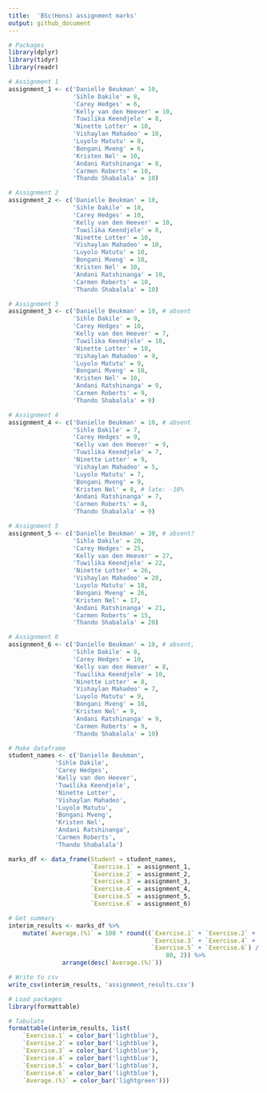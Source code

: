 ```yaml
---
title:  'BSc(Hons) assignment marks'
output: github_document
---
```


```r
# Packages
library(dplyr)
library(tidyr)
library(readr)

# Assignment 1
assignment_1 <- c('Danielle Beukman' = 10,
                  'Sihle Dakile' = 8,
                  'Carey Hedges' = 6,
                  'Kelly van den Heever' = 10,
                  'Tuwilika Keendjele' = 8,
                  'Ninette Lotter' = 10,
                  'Vishaylan Mahadeo' = 10,
                  'Luyolo Matutu' = 8,
                  'Bongani Mveng' = 6,
                  'Kristen Nel' = 10,
                  'Andani Ratshinanga' = 8,
                  'Carmen Roberts' = 10,
                  'Thando Shabalala' = 10)

# Assignment 2
assignment_2 <- c('Danielle Beukman' = 10,
                  'Sihle Dakile' = 10,
                  'Carey Hedges' = 10,
                  'Kelly van den Heever' = 10,
                  'Tuwilika Keendjele' = 8,
                  'Ninette Lotter' = 10,
                  'Vishaylan Mahadeo' = 10,
                  'Luyolo Matutu' = 10,
                  'Bongani Mveng' = 10,
                  'Kristen Nel' = 10,
                  'Andani Ratshinanga' = 10,
                  'Carmen Roberts' = 10,
                  'Thando Shabalala' = 10)

# Assignment 3
assignment_3 <- c('Danielle Beukman' = 10, # absent
                  'Sihle Dakile' = 9,
                  'Carey Hedges' = 10,
                  'Kelly van den Heever' = 7,
                  'Tuwilika Keendjele' = 10,
                  'Ninette Lotter' = 10,
                  'Vishaylan Mahadeo' = 9,
                  'Luyolo Matutu' = 9,
                  'Bongani Mveng' = 10,
                  'Kristen Nel' = 10,
                  'Andani Ratshinanga' = 9,
                  'Carmen Roberts' = 9,
                  'Thando Shabalala' = 9)

# Assignment 4
assignment_4 <- c('Danielle Beukman' = 10, # absent
                  'Sihle Dakile' = 7,
                  'Carey Hedges' = 9,
                  'Kelly van den Heever' = 9,
                  'Tuwilika Keendjele' = 7,
                  'Ninette Lotter' = 9,
                  'Vishaylan Mahadeo' = 5,
                  'Luyolo Matutu' = 7,
                  'Bongani Mveng' = 9,
                  'Kristen Nel' = 8, # late: -10%
                  'Andani Ratshinanga' = 7,
                  'Carmen Roberts' = 8,
                  'Thando Shabalala' = 9)

# Assignment 5
assignment_5 <- c('Danielle Beukman' = 30, # absent?
                  'Sihle Dakile' = 20,
                  'Carey Hedges' = 25,
                  'Kelly van den Heever' = 27,
                  'Tuwilika Keendjele' = 22,
                  'Ninette Lotter' = 26,
                  'Vishaylan Mahadeo' = 20,
                  'Luyolo Matutu' = 18,
                  'Bongani Mveng' = 26,
                  'Kristen Nel' = 17,
                  'Andani Ratshinanga' = 21,
                  'Carmen Roberts' = 15,
                  'Thando Shabalala' = 20)

# Assignment 6
assignment_6 <- c('Danielle Beukman' = 10, # absent,
                  'Sihle Dakile' = 8,
                  'Carey Hedges' = 10,
                  'Kelly van den Heever' = 8,
                  'Tuwilika Keendjele' = 10,
                  'Ninette Lotter' = 8,
                  'Vishaylan Mahadeo' = 7,
                  'Luyolo Matutu' = 9,
                  'Bongani Mveng' = 10,
                  'Kristen Nel' = 9,
                  'Andani Ratshinanga' = 9,
                  'Carmen Roberts' = 9,
                  'Thando Shabalala' = 10)

# Make dataframe
student_names <- c('Danielle Beukman',
             'Sihle Dakile',
             'Carey Hedges',
             'Kelly van den Heever',
             'Tuwilika Keendjele',
             'Ninette Lotter',
             'Vishaylan Mahadeo',
             'Luyolo Matutu',
             'Bongani Mveng',
             'Kristen Nel',
             'Andani Ratshinanga',
             'Carmen Roberts',
             'Thando Shabalala')

marks_df <- data_frame(Student = student_names,
                       `Exercise.1` = assignment_1,
                       `Exercise.2` = assignment_2,
                       `Exercise.3` = assignment_3,
                       `Exercise.4` = assignment_4,
                       `Exercise.5` = assignment_5,
                       `Exercise.6` = assignment_6)

# Get summary
interim_results <- marks_df %>%
    mutate(`Average.(%)` = 100 * round((`Exercise.1` + `Exercise.2` +
                                        `Exercise.3` + `Exercise.4` +
                                        `Exercise.5` + `Exercise.6`) /
                                            80, 2)) %>%
               arrange(desc(`Average.(%)`))

# Write to csv
write_csv(interim_results, 'assignment_results.csv')
```


```r
# Load packages
library(formattable)

# Tabulate
formattable(interim_results, list(
    `Exercise.1` = color_bar('lightblue'),
    `Exercise.2` = color_bar('lightblue'),
    `Exercise.3` = color_bar('lightblue'),
    `Exercise.4` = color_bar('lightblue'),
    `Exercise.5` = color_bar('lightblue'),
    `Exercise.6` = color_bar('lightblue'),
    `Average.(%)` = color_bar('lightgreen')))
```
